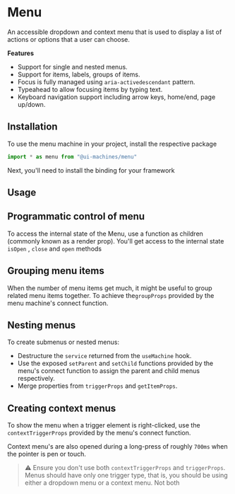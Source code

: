 # Menu

An accessible dropdown and context menu that is used to display a list of
actions or options that a user can choose.

**Features**

- Support for single and nested menus.
- Support for items, labels, groups of items.
- Focus is fully managed using `aria-activedescendant` pattern.
- Typeahead to allow focusing items by typing text.
- Keyboard navigation support including arrow keys, home/end, page up/down.

## Installation

To use the menu machine in your project, install the respective package

<InstallSnippet package="@ui-machines/menu" />

```jsx
import * as menu from "@ui-machines/menu"
```

Next, you'll need to install the binding for your framework

<CodeSnippet id="menu/installation.mdx" />

## Usage

<CodeSnippet id="menu/usage.mdx" />

## Programmatic control of menu

To access the internal state of the Menu, use a function as children (commonly
known as a render prop). You'll get access to the internal state `isOpen` ,
`close` and `open` methods

<CodeSnippet id="menu/programmatic-control.mdx" />

## Grouping menu items

When the number of menu items get much, it might be useful to group related menu
items together. To achieve the`groupProps` provided by the menu machine's
connect function.

<CodeSnippet id="menu/grouping-items.mdx" />

## Nesting menus

To create submenus or nested menus:

- Destructure the `service` returned from the `useMachine` hook.
- Use the exposed `setParent` and `setChild` functions provided by the menu's
  connect function to assign the parent and child menus respectively.
- Merge properties from `triggerProps` and `getItemProps`.

<CodeSnippet id="menu/nested-menus.mdx" />

## Creating context menus

To show the menu when a trigger element is right-clicked, use the
`contextTriggerProps` provided by the menu's connect function.

Context menu's are also opened during a long-press of roughly `700ms` when the
pointer is pen or touch.

<CodeSnippet id="menu/context-menus.mdx" />

> ⚠️ Ensure you don't use both `contextTriggerProps` and `triggerProps`. Menus
> should have only one trigger type, that is, you should be using either a
> dropdown menu or a context menu. Not both
